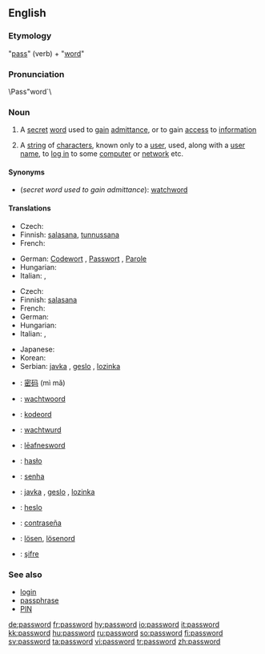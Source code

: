 ==English==

===Etymology===
"[[pass#Verb|pass]]" (verb) + "[[word]]"

===Pronunciation===
\Pass"word`\

===Noun===
{{wikipedia}}
{{en-noun}}

# A [[secret]] [[word]] used to [[gain]] [[admittance]], or to gain [[access]] to [[information]]
# {{computing}} A [[string]] of [[character]]s, known only to a [[user]], used, along with a [[user name]], to [[log in]] to some [[computer]] or [[network]] etc.

====Synonyms====
* (''secret word used to gain admittance''): [[watchword]]

====Translations====
{{trans-top|secret word used to gain admittance}}
* Czech: {{t-|cs|heslo|n}}
* Finnish: [[salasana]], [[tunnussana]]
*French: {{t|fr|mot de passe|m}}
{{trans-mid}}
* German: [[Codewort]] {{m}}, [[Passwort]] {{n}}, [[Parole]] {{f}}
* Hungarian: {{t|hu|jelszó}}
* Italian: {{t+|it|parola d'ordine|f}}, {{t-|it|parola chiave|f}}
{{trans-bottom}}

{{trans-top|computing: string of characters known only to a user}}
* Czech: {{t-|cs|heslo|n}}
* Finnish: [[salasana]]
*French: {{t|fr|mot de passe|m}}
* German: {{t+|de|Passwort|n}}
* Hungarian: {{t|hu|jelszó}}
* Italian: {{t-|it|parola chiave|f}}, {{t+|it|password|f}}
{{trans-mid}}
* Japanese: {{t-|ja|パスワード|tr=pasuwādo|sc=Jpan}}
* Korean: {{ko-inline|암호|amho}}
* Serbian: [[javka]] {{f}}, [[geslo]] {{n}}, [[lozinka]] {{f}}
{{trans-bottom}}

{{checktrans-top}}
*{{ttbc|Chinese}}: [[密码]] (mì mǎ)
*{{ttbc|Dutch}}: [[wachtwoord]] {{n}}
*{{ttbc|Danish}}: [[kodeord]] {{n}}
*{{ttbc|Frisian}}: [[wachtwurd]] {{n}}
*{{ttbc|Old English}}: [[leafnesword|lēafnesword]] {{n}}
*{{ttbc|Polish}}: [[hasło]] {{n}}
{{checktrans-mid}}
*{{ttbc|Portuguese}}: [[senha]]
*{{ttbc|Serbian}}: [[javka]] {{f}}, [[geslo]] {{n}}, [[lozinka]] {{f}}
*{{ttbc|Slovak}}: [[heslo]] {{n}}
*{{ttbc|Spanish}}: [[contraseña]]
*{{ttbc|Swedish}}: [[lösen]], [[lösenord]]
*{{ttbc|Turkish}}: [[şifre]]
{{checktrans-bottom}}

===See also===
* [[login]]
* [[passphrase]]
* [[PIN]]

[[de:password]]
[[fr:password]]
[[hy:password]]
[[io:password]]
[[it:password]]
[[kk:password]]
[[hu:password]]
[[ru:password]]
[[so:password]]
[[fi:password]]
[[sv:password]]
[[ta:password]]
[[vi:password]]
[[tr:password]]
[[zh:password]]
